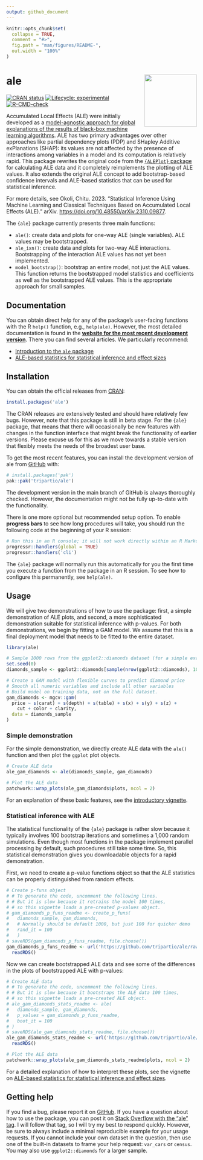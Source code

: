 ```yaml
---
output: github_document
---
```


<!-- README.md is generated from README.Rmd. Please edit that file -->

```r
knitr::opts_chunk$set(
  collapse = TRUE,
  comment = "#>",
  fig.path = "man/figures/README-",
  out.width = "100%"
)
```

# ale <a href="https://tripartio.github.io/ale/"><img src="man/figures/logo.png" align="right" height="138" /></a>

<!-- badges: start -->
[![CRAN status](https://www.r-pkg.org/badges/version/ale)](https://CRAN.R-project.org/package=ale)
[![Lifecycle: experimental](https://img.shields.io/badge/lifecycle-experimental-orange.svg)](https://lifecycle.r-lib.org/articles/stages.html#experimental)
[![R-CMD-check](https://github.com/tripartio/ale/actions/workflows/R-CMD-check.yaml/badge.svg)](https://github.com/tripartio/ale/actions/workflows/R-CMD-check.yaml)
<!-- badges: end -->

Accumulated Local Effects (ALE) were initially developed as a [model-agnostic approach for global explanations of the results of black-box machine learning algorithms](https://www.doi.org/10.1111/rssb.12377 "Apley, Daniel W., and Jingyu Zhu. 'Visualizing the effects of predictor variables in black box supervised learning models.' Journal of the Royal Statistical Society Series B: Statistical Methodology 82.4 (2020): 1059-1086"). ALE has two primary advantages over other approaches like partial dependency plots (PDP) and SHapley Additive exPlanations (SHAP): its values are not affected by the presence of interactions among variables in a model and its computation is relatively rapid. This package rewrites the original code from the [`{ALEPlot}` package](https://CRAN.r-project.org/package=ALEPlot) for calculating ALE data and it completely reimplements the plotting of ALE values. It also extends the original ALE concept to add bootstrap-based confidence intervals and ALE-based statistics that can be used for statistical inference.

For more details, see Okoli, Chitu. 2023. "Statistical Inference Using Machine Learning and Classical Techniques Based on Accumulated Local Effects (ALE)." arXiv. <https://doi.org/10.48550/arXiv.2310.09877>.

The `{ale}` package currently presents three main functions:

-   `ale()`: create data and plots for one-way ALE (single variables). ALE values may be bootstrapped.
-   `ale_ixn()`: create data and plots for two-way ALE interactions. Bootstrapping of the interaction ALE values has not yet been implemented.
-   `model_bootstrap()`: bootstrap an entire model, not just the ALE values. This function returns the bootstrapped model statistics and coefficients as well as the bootstrapped ALE values. This is the appropriate approach for small samples.

## Documentation

You can obtain direct help for any of the package's user-facing functions with the R `help()` function, e.g., `help(ale)`. However, the most detailed documentation is found in the **[website for the most recent development version](https://tripartio.github.io/ale/)**. There you can find several articles. We particularly recommend:

-   [Introduction to the `ale` package](https://tripartio.github.io/ale/articles/ale-intro.html)
-   [ALE-based statistics for statistical inference and effect sizes](https://tripartio.github.io/ale/articles/ale-statistics.html)


## Installation

You can obtain the official releases from [CRAN](https://CRAN.R-project.org/package=ale):

```r
install.packages('ale')
```

The CRAN releases are extensively tested and should have relatively few bugs. However, note that this package is still in beta stage. For the `{ale}` package, that means that there will occasionally be new features with changes in the function interface that might break the functionality of earlier versions. Please excuse us for this as we move towards a stable version that flexibly meets the needs of the broadest user base.

To get the most recent features, you can install the development version of ale from [GitHub](https://github.com/tripartio/ale) with:

```r
# install.packages('pak')
pak::pak('tripartio/ale')
```

The development version in the main branch of GitHub is always thoroughly checked. However, the documentation might not be fully up-to-date with the functionality.

There is one more optional but recommended setup option. To enable **progress bars** to see how long procedures will take, you should run the following code at the beginning of your R session:

```r
# Run this in an R console; it will not work directly within an R Markdown or Quarto block
progressr::handlers(global = TRUE)
progressr::handlers('cli')
```

The `{ale}` package will normally run this automatically for you the first time you execute a function from the package in an R session. To see how to configure this permanently, see `help(ale)`.

## Usage

We will give two demonstrations of how to use the package: first, a simple demonstration of ALE plots, and second, a more sophisticated demonstration suitable for statistical inference with p-values. For both demonstrations, we begin by fitting a GAM model. We assume that this is a final deployment model that needs to be fitted to the entire dataset. 

```r
library(ale)

# Sample 1000 rows from the ggplot2::diamonds dataset (for a simple example).
set.seed(0)
diamonds_sample <- ggplot2::diamonds[sample(nrow(ggplot2::diamonds), 1000), ]

# Create a GAM model with flexible curves to predict diamond price
# Smooth all numeric variables and include all other variables
# Build model on training data, not on the full dataset.
gam_diamonds <- mgcv::gam(
  price ~ s(carat) + s(depth) + s(table) + s(x) + s(y) + s(z) +
    cut + color + clarity,
  data = diamonds_sample
)

```

### Simple demonstration

For the simple demonstration, we directly create ALE data with the `ale()` function and then plot the `ggplot` plot objects.

```r
# Create ALE data
ale_gam_diamonds <- ale(diamonds_sample, gam_diamonds)

# Plot the ALE data
patchwork::wrap_plots(ale_gam_diamonds$plots, ncol = 2)
```

For an explanation of these basic features, see the [introductory vignette](https://tripartio.github.io/ale/articles/ale-intro.html).

### Statistical inference with ALE

The statistical functionality of the `{ale}` package is rather slow because it typically involves 100 bootstrap iterations and sometimes a 1,000 random simulations. Even though most functions in the package implement parallel processing by default, such procedures still take some time. So, this statistical demonstration gives you downloadable objects for a rapid demonstration.

First, we need to create a p-value functions object so that the ALE statistics can be properly distinguished from random effects.

```r
# Create p-funs object
# # To generate the code, uncomment the following lines.
# # But it is slow because it retrains the model 100 times,
# # so this vignette loads a pre-created p-values object.
# gam_diamonds_p_funs_readme <- create_p_funs(
#   diamonds_sample, gam_diamonds,
#   # Normally should be default 1000, but just 100 for quicker demo
#   rand_it = 100
#   )
# saveRDS(gam_diamonds_p_funs_readme, file.choose())
gam_diamonds_p_funs_readme <- url('https://github.com/tripartio/ale/raw/main/download/gam_diamonds_p_funs_readme.rds') |> 
  readRDS()

```

Now we can create bootstrapped ALE data and see some of the differences in the plots of bootstrapped ALE with p-values:

```r
# Create ALE data
# # To generate the code, uncomment the following lines.
# # But it is slow because it bootstraps the ALE data 100 times,
# # so this vignette loads a pre-created ALE object.
# ale_gam_diamonds_stats_readme <- ale(
#   diamonds_sample, gam_diamonds,
#   p_values = gam_diamonds_p_funs_readme,
#   boot_it = 100
# )
# saveRDS(ale_gam_diamonds_stats_readme, file.choose())
ale_gam_diamonds_stats_readme <- url('https://github.com/tripartio/ale/raw/main/download/ale_gam_diamonds_stats_readme.rds') |> 
  readRDS()

# Plot the ALE data
patchwork::wrap_plots(ale_gam_diamonds_stats_readme$plots, ncol = 2)
```

For a detailed explanation of how to interpret these plots, see the vignette on [ALE-based statistics for statistical inference and effect sizes](https://tripartio.github.io/ale/articles/ale-statistics.html).

## Getting help

If you find a bug, please report it on [GitHub](https://github.com/tripartio/ale/issues). If you have a question about how to use the package, you can post it on [Stack Overflow with the “ale” tag](https://stackoverflow.com/questions/tagged/ale). I will follow that tag, so I will try my best to respond quickly. However, be sure to always include a minimal reproducible example for your usage requests. If you cannot include your own dataset in the question, then use one of the built-in datasets to frame your help request: `var_cars` or `census`. You may also use `ggplot2::diamonds` for a larger sample. 


